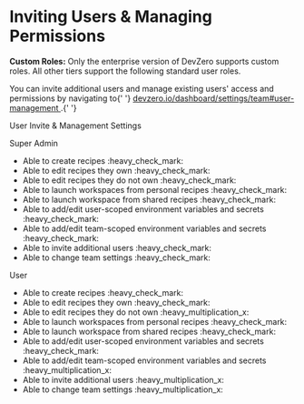 <h1>Inviting Users &#x26; Managing Permissions</h1>
<p>
  <strong>Custom Roles:</strong> Only the enterprise version of DevZero supports custom roles. All
  other tiers support the following standard user roles.
</p>
<p>
  You can invite additional users and manage existing users' access and permissions by navigating to{' '}
  <a href="https://www.devzero.io/dashboard/settings/team#user-management">
    devzero.io/dashboard/settings/team#user-management
  </a>
  .{' '}
</p>
<p>
  <div>
    <div></div>
    <div>
      <div>User Invite &#x26; Management Settings</div>
    </div>
  </div>
</p>
<div>
  <p>
    <div>Super Admin</div>
  </p>
  <ul>
    <li>Able to create recipes :heavy_check_mark:</li>
    <li>Able to edit recipes they own :heavy_check_mark:</li>
    <li>Able to edit recipes they do not own :heavy_check_mark:</li>
    <li>Able to launch workspaces from personal recipes :heavy_check_mark:</li>
    <li>Able to launch workspace from shared recipes :heavy_check_mark:</li>
    <li>Able to add/edit user-scoped environment variables and secrets :heavy_check_mark:</li>
    <li>Able to add/edit team-scoped environment variables and secrets :heavy_check_mark:</li>
    <li>Able to invite additional users :heavy_check_mark:</li>
    <li>Able to change team settings :heavy_check_mark:</li>
  </ul>
</div>
<div>
  <p>
    <div>User</div>
  </p>
  <ul>
    <li>Able to create recipes :heavy_check_mark:</li>
    <li>Able to edit recipes they own :heavy_check_mark:</li>
    <li>Able to edit recipes they do not own :heavy_multiplication_x:</li>
    <li>Able to launch workspaces from personal recipes :heavy_check_mark:</li>
    <li>Able to launch workspace from shared recipes :heavy_check_mark:</li>
    <li>Able to add/edit user-scoped environment variables and secrets :heavy_check_mark:</li>
    <li>Able to add/edit team-scoped environment variables and secrets :heavy_multiplication_x:</li>
    <li>Able to invite additional users :heavy_multiplication_x:</li>
    <li>Able to change team settings :heavy_multiplication_x:</li>
  </ul>
</div>
